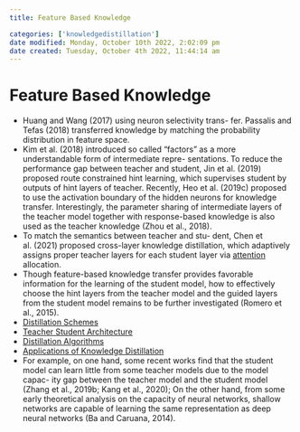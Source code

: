 ```yaml
---
title: Feature Based Knowledge

categories: ['knowledgedistillation']
date modified: Monday, October 10th 2022, 2:02:09 pm
date created: Tuesday, October 4th 2022, 11:44:14 am
---
```


# Feature Based Knowledge
- Huang and Wang (2017) using neuron selectivity trans- fer. Passalis and Tefas (2018) transferred knowledge by matching the probability distribution in feature space.
- Kim et al. (2018) introduced so called “factors” as a more understandable form of intermediate repre- sentations. To reduce the performance gap between teacher and student, Jin et al. (2019) proposed route constrained hint learning, which supervises student by outputs of hint layers of teacher. Recently, Heo et al. (2019c) proposed to use the activation boundary of the hidden neurons for knowledge transfer. Interestingly, the parameter sharing of intermediate layers of the teacher model together with response-based knowledge is also used as the teacher knowledge (Zhou et al., 2018).
- To match the semantics between teacher and stu- dent, Chen et al. (2021) proposed cross-layer knowledge distillation, which adaptively assigns proper teacher layers for each student layer via [attention](Attention.qmd) allocation.
- Though feature-based knowledge transfer provides favorable information for the learning of the student model, how to effectively choose the hint layers from the teacher model and the guided layers from the student model remains to be further investigated (Romero et al., 2015).
- [Distillation Schemes](Distillation%20Schemes.qmd)
- [Teacher Student Architecture](Teacher%20Student%20Architecture.qmd)
- [Distillation Algorithms](Distillation%20Algorithms.qmd)
- [Applications of Knowledge Distillation](Applications%20of%20Knowledge%20Distillation.qmd)
- For example, on one hand, some recent works find that the student model can learn little from some teacher models due to the model capac- ity gap between the teacher model and the student model (Zhang et al., 2019b; Kang et al., 2020); On the other hand, from some early theoretical analysis on the capacity of neural networks, shallow networks are capable of learning the same representation as deep neural networks (Ba and Caruana, 2014).



